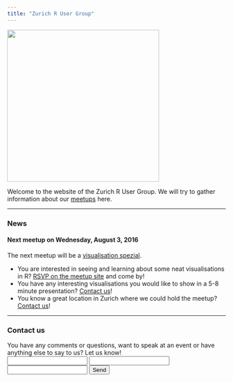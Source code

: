 ```yaml
---
title: "Zurich R User Group"
---
```


<img src="https://raw.githubusercontent.com/Zurich-R-User-Group/Zurich-R-User-Group.github.io/master/_files/plot_logo.png" width="350">

Welcome to the website of the Zurich R User Group.
We will try to gather information about our [meetups](http://www.meetup.com/Zurich-R-User-Group/) here.


----


### News
#### Next meetup on Wednesday, August 3, 2016
The next meetup will be a [visualisation spezial](http://www.meetup.com/Zurich-R-User-Group/events/231840730/).

- You are interested in seeing and learning about some neat visualisations in R? 
[RSVP on the meetup site](http://www.meetup.com/Zurich-R-User-Group/events/231840730/) and come by!
- You have any interesting visualisations you would like to show in a 5-8 minute presentation? 
[Contact us](http://www.meetup.com/Zurich-R-User-Group/members/?op=leaders)!
- You know a great location in Zurich where we could hold the meetup? 
[Contact us](http://www.meetup.com/Zurich-R-User-Group/members/?op=leaders)!


----

### Contact us
You have any comments or questions, want to speak at an event or have
anything else to say to us? Let us know! 
<form action="https://formspree.io/heidi.bold@gmail.com"
      method="POST">
    <input type="text" name="name">
    <input type="email" name="_replyto">
    <input type="text" name="message">
    <input type="submit" value="Send">
</form> 